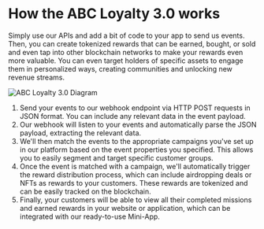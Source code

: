 # How the ABC Loyalty 3.0 works

Simply use our APIs and add a bit of code to your app to send us events. Then, you can create tokenized rewards that can be earned, bought, or sold and even tap into other blockchain networks to make your rewards even more valuable. You can even target holders of specific assets to engage them in personalized ways, creating communities and unlocking new revenue streams.

![ABC Loyalty 3.0 Diagram](/abc-loyalty-30-diagram.png)

1. Send your events to our webhook endpoint via HTTP POST requests in JSON format. You can include any relevant data in the event payload.
2. Our webhook will listen to your events and automatically parse the JSON payload, extracting the relevant data.
3. We'll then match the events to the appropriate campaigns you've set up in our platform based on the event properties you specified. This allows you to easily segment and target specific customer groups.
4. Once the event is matched with a campaign, we'll automatically trigger the reward distribution process, which can include airdropping deals or NFTs as rewards to your customers. These rewards are tokenized and can be easily tracked on the blockchain.
5. Finally, your customers will be able to view all their completed missions and earned rewards in your website or application, which can be integrated with our ready-to-use Mini-App.